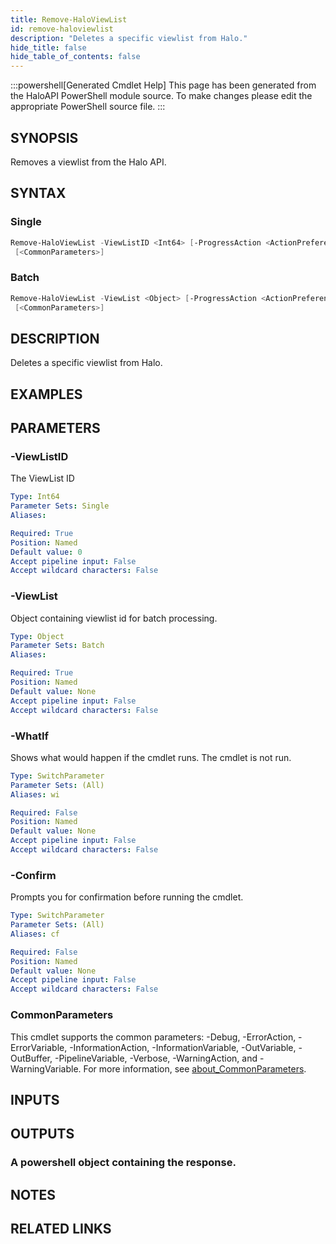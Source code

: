 ```yaml
---
title: Remove-HaloViewList
id: remove-haloviewlist
description: "Deletes a specific viewlist from Halo."
hide_title: false
hide_table_of_contents: false
---
```


:::powershell[Generated Cmdlet Help]
This page has been generated from the HaloAPI PowerShell module source. To make changes please edit the appropriate PowerShell source file.
:::

## SYNOPSIS

Removes a viewlist from the Halo API.

## SYNTAX

### Single

```powershell
Remove-HaloViewList -ViewListID <Int64> [-ProgressAction <ActionPreference>] [-WhatIf] [-Confirm]
 [<CommonParameters>]
```

### Batch

```powershell
Remove-HaloViewList -ViewList <Object> [-ProgressAction <ActionPreference>] [-WhatIf] [-Confirm]
 [<CommonParameters>]
```

## DESCRIPTION

Deletes a specific viewlist from Halo.

## EXAMPLES

## PARAMETERS

### -ViewListID

The ViewList ID

```yaml
Type: Int64
Parameter Sets: Single
Aliases:

Required: True
Position: Named
Default value: 0
Accept pipeline input: False
Accept wildcard characters: False
```

### -ViewList

Object containing viewlist id for batch processing.

```yaml
Type: Object
Parameter Sets: Batch
Aliases:

Required: True
Position: Named
Default value: None
Accept pipeline input: False
Accept wildcard characters: False
```

### -WhatIf

Shows what would happen if the cmdlet runs.
The cmdlet is not run.

```yaml
Type: SwitchParameter
Parameter Sets: (All)
Aliases: wi

Required: False
Position: Named
Default value: None
Accept pipeline input: False
Accept wildcard characters: False
```

### -Confirm

Prompts you for confirmation before running the cmdlet.

```yaml
Type: SwitchParameter
Parameter Sets: (All)
Aliases: cf

Required: False
Position: Named
Default value: None
Accept pipeline input: False
Accept wildcard characters: False
```

### CommonParameters

This cmdlet supports the common parameters: -Debug, -ErrorAction, -ErrorVariable, -InformationAction, -InformationVariable, -OutVariable, -OutBuffer, -PipelineVariable, -Verbose, -WarningAction, and -WarningVariable. For more information, see [about_CommonParameters](http://go.microsoft.com/fwlink/?LinkID=113216).

## INPUTS


## OUTPUTS

### A powershell object containing the response.

## NOTES

## RELATED LINKS

